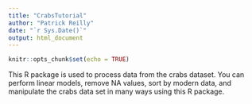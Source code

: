 ```yaml
---
title: "CrabsTutorial"
author: "Patrick Reilly"
date: "`r Sys.Date()`"
output: html_document
---
```


```r
knitr::opts_chunk$set(echo = TRUE)
```

This R package is used to process data from the crabs dataset. You can perform linear models, remove NA values, sort by modern data, and manipulate the crabs data set in many ways using this R package.